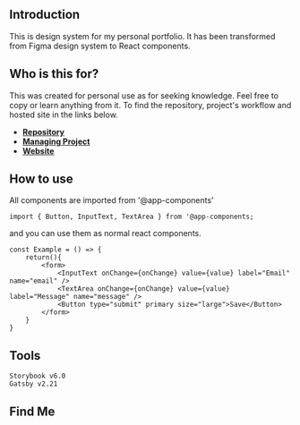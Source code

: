 
<Meta title="Introduction/Intro" />

## Introduction

This is design system for my personal portfolio. It has been transformed from Figma design system to React components.

## Who is this for?

This was created for personal use as for seeking knowledge. Feel free to copy or learn anything from it. To find the repository, project's workflow and hosted site in the links below.

- **[Repository](https://github.com/rbluena/rbluena.github.io)**
- **[Managing Project](https://www.notion.so/rabiiwork/Personal-Portfolio-d57689fdba3244f282ad04e61e4bc173)**
- **[Website](https://rabiiluena.com)**

## How to use

All components are imported from '@app-components'

`import { Button, InputText, TextArea } from '@app-components;`

and you can use them as normal react components.

```
const Example = () => {
    return(){
        <form>
            <InputText onChange={onChange} value={value} label="Email" name="email" />
            <TextArea onChange={onChange} value={value} label="Message" name="message" />
            <Button type="submit" primary size="large">Save</Button>
        </form>
    }
}
```

## Tools

```
Storybook v6.0
Gatsby v2.21
```

## Find Me

<Social />
